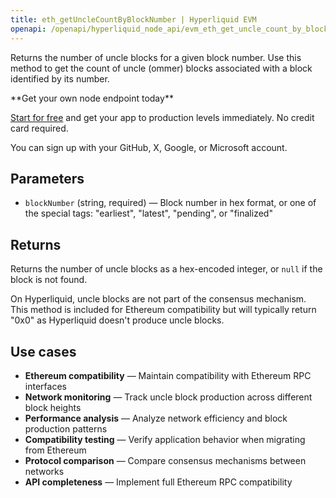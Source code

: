 ```yaml
---
title: eth_getUncleCountByBlockNumber | Hyperliquid EVM
openapi: /openapi/hyperliquid_node_api/evm_eth_get_uncle_count_by_block_number.json post /evm
---
```


Returns the number of uncle blocks for a given block number. Use this method to get the count of uncle (ommer) blocks associated with a block identified by its number.

<Check>
**Get your own node endpoint today**

[Start for free](https://console.chainstack.com/) and get your app to production levels immediately. No credit card required.

You can sign up with your GitHub, X, Google, or Microsoft account.
</Check>

## Parameters

* `blockNumber` (string, required) — Block number in hex format, or one of the special tags: "earliest", "latest", "pending", or "finalized"

## Returns

Returns the number of uncle blocks as a hex-encoded integer, or `null` if the block is not found.

<Note>
On Hyperliquid, uncle blocks are not part of the consensus mechanism. This method is included for Ethereum compatibility but will typically return "0x0" as Hyperliquid doesn't produce uncle blocks.
</Note>

## Use cases

* **Ethereum compatibility** — Maintain compatibility with Ethereum RPC interfaces
* **Network monitoring** — Track uncle block production across different block heights
* **Performance analysis** — Analyze network efficiency and block production patterns
* **Compatibility testing** — Verify application behavior when migrating from Ethereum
* **Protocol comparison** — Compare consensus mechanisms between networks
* **API completeness** — Implement full Ethereum RPC compatibility